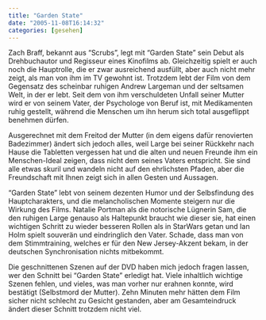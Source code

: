 ```yaml
---
title: "Garden State"
date: "2005-11-08T16:14:32"
categories: [gesehen]
---
```


Zach Braff, bekannt aus "Scrubs", legt mit "Garden State" sein Debut als Drehbuchautor und Regisseur eines Kinofilms ab. Gleichzeitig spielt er auch noch die Hauptrolle, die er zwar ausreichend ausfüllt, aber auch nicht mehr zeigt, als man von ihm im TV gewohnt ist. Trotzdem lebt der Film von dem Gegensatz des scheinbar ruhigen Andrew Largeman und der seltsamen Welt, in der er lebt. Seit dem von ihm verschuldeten Unfall seiner Mutter wird er von seinem Vater, der Psychologe von Beruf ist, mit Medikamenten ruhig gestellt, während die Menschen um ihn herum sich total ausgeflippt benehmen dürfen.

Ausgerechnet mit dem Freitod der Mutter (in dem eigens dafür renovierten Badezimmer) ändert sich jedoch alles, weil Large bei seiner Rückkehr nach Hause die Tabletten vergessen hat und die alten und neuen Freunde ihm ein Menschen-Ideal zeigen, dass nicht dem seines Vaters entspricht. Sie sind alle etwas skuril und wandeln nicht auf den ehrlichsten Pfaden, aber die Freundschaft mit Ihnen zeigt sich in allen Gesten und Aussagen.

"Garden State" lebt von seinem dezenten Humor und der Selbsfindung des Hauptcharakters, und die melancholischen Momente steigern nur die Wirkung des Films. Natalie Portman als die notorische Lügnerin Sam, die den ruhigen Large genauso als Haltepunkt braucht wie dieser sie, hat einen wichtigen Schritt zu wieder besseren Rollen als in StarWars getan und Ian Holm spielt souverän und eindringlich den Vater. Schade, dass man von dem Stimmtraining, welches er für den New Jersey-Akzent bekam, in der deutschen Synchronisation nichts mitbekommt.

Die geschnittenen Szenen auf der DVD haben mich jedoch fragen lassen, wer den Schnitt bei "Garden State" erledigt hat. Viele inhaltlich wichtige Szenen fehlen, und vieles, was man vorher nur erahnen konnte, wird bestätigt (Selbstmord der Mutter). Zehn Minuten mehr hätten dem Film sicher nicht schlecht zu Gesicht gestanden, aber am Gesamteindruck ändert dieser Schnitt trotzdem nicht viel.
